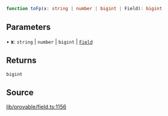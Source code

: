 ```ts
function toFp(x: string | number | bigint | Field): bigint
```

## Parameters

• **x**: `string` \| `number` \| `bigint` \| [`Field`](../classes/Field.mdx)

## Returns

`bigint`

## Source

[lib/provable/field.ts:1156](https://github.com/o1-labs/o1js/blob/1ed4125b454628ef1e3e4d32dd416718a59702b8/src/lib/provable/field.ts#L1156)
